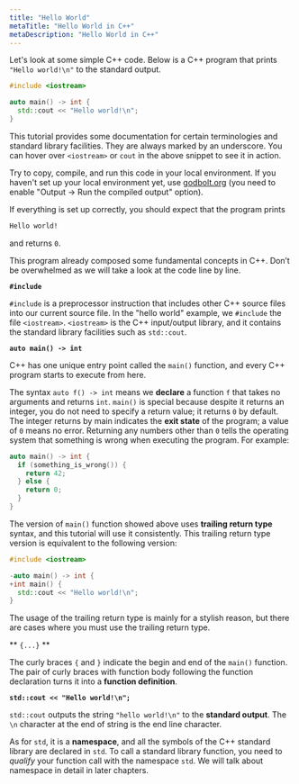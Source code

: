 ```yaml
---
title: "Hello World"
metaTitle: "Hello World in C++"
metaDescription: "Hello World in C++"
---
```


Let's look at some simple C++ code.
Below is a C++ program that prints `"Hello world!\n"` to the standard output.

```cpp
#include <iostream>

auto main() -> int {
  std::cout << "Hello world!\n";
}
```

<Info>

This tutorial provides some documentation for certain terminologies and standard library facilities.
They are always marked by an underscore.
You can hover over `<iostream>` or `cout` in the above snippet to see it in action.

</Info>

Try to copy, compile, and run this code in your local environment.
If you haven't set up your local environment yet, use [godbolt.org](https://godbolt.org/) (you need to enable "Output -> Run the compiled output" option).

If everything is set up correctly, you should expect that the program prints

```txt
Hello world!
```

and returns `0`.

This program already composed some fundamental concepts in C++. Don’t be overwhelmed as we will take a look at the code line by line.

**`#include`**

`#include` is a preprocessor instruction that includes other C++ source files into our current source file.
In the "hello world" example, we `#include` the file `<iostream>`.
`<iostream>` is the C++ input/output library,
and it contains the standard library facilities such as `std::cout`.

**`auto main() -> int`**

C++ has one unique entry point called the `main()` function,
and every C++ program starts to execute from here.

The syntax `auto f() -> int` means we **declare** a function `f` that takes no arguments and returns `int`.
`main()` is special because despite it returns an integer, you do not need to specify a return value; it returns `0` by default.
The integer returns by main indicates the **exit state** of the program; a value of `0` means no error.
Returning any numbers other than `0` tells the operating system that something is wrong when executing the program.
For example:

```cpp notip=true
auto main() -> int {
  if (something_is_wrong()) {
    return 42;
  } else {
    return 0;
  }
}
```

The version of `main()` function showed above uses **trailing return type** syntax, and this tutorial will use it consistently.
This trailing return type version is equivalent to the following version:

```cpp notip=true
#include <iostream>

-auto main() -> int {
+int main() {
  std::cout << "Hello world!\n";
}
```

The usage of the trailing return type is mainly for a stylish reason, but there are cases where you must use the trailing return type.

** `{...}` **

The curly braces `{` and `}` indicate the begin and end of the `main()` function.
The pair of curly braces with function body following the function declaration turns it into a **function definition**.

**`std::cout << "Hello world!\n";`**

`std::cout` outputs the string `"hello world!\n"` to the **standard output**.
The `\n` character at the end of string is the end line character.

As for `std`, it is a **namespace**, and all the symbols of the C++ standard library are declared in `std`.
To call a standard library function, you need to *qualify* your function call with the namespace `std`.
We will talk about namespace in detail in later chapters.
